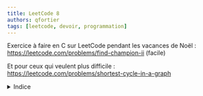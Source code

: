 ```yaml
---
title: LeetCode 8
authors: qfortier
tags: [leetcode, devoir, programmation]
---
```


Exercice à faire en C sur LeetCode pendant les vacances de Noël : https://leetcode.com/problems/find-champion-ii (facile)

Et pour ceux qui veulent plus difficile : https://leetcode.com/problems/shortest-cycle-in-a-graph

<details>
<summary>Indice</summary>

Pour le premier exercice, il s'agit de trouver s'il existe un unique sommet de degré entrant nul.

Pour le deuxième exercice, on peut utiliser un parcours en largeur : si on est en train de visiter un sommet `u` et qu'on trouve un voisin `v` de `u` qui est déjà visité, alors on a trouvé un cycle de longueur `d[u] + d[v] + 1`.

</details>


<Solution file={Code} lang='c' show={true} />
